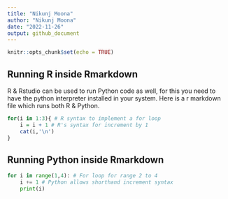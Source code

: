 ---
title: "Nikunj Moona"
author: "Nikunj Moona"
date: "2022-11-26"
output: github_document
---
```{r setup, include=FALSE}
knitr::opts_chunk$set(echo = TRUE)
```

## Running R inside Rmarkdown

R & Rstudio can be used to run Python code as well, for this you need to have the python interpreter installed in your system. Here is a r markdown file which runs both R & Python.

```{r}
for(i in 1:3){ # R syntax to implement a for loop
    i = i + 1 # R's syntax for increment by 1
    cat(i,'\n')
}
```

## Running Python inside Rmarkdown

```{python, echo=TRUE}
for i in range(1,4): # For loop for range 2 to 4
    i += 1 # Python allows shorthand increment syntax
    print(i)
```
